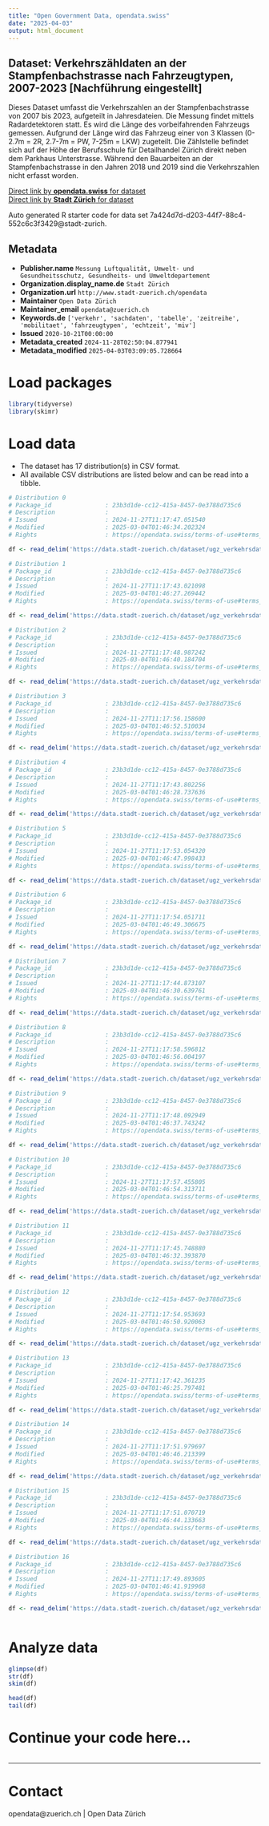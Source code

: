 ```yaml
---
title: "Open Government Data, opendata.swiss"
date: "2025-04-03"
output: html_document
---
```


## Dataset: Verkehrszähldaten an der Stampfenbachstrasse nach Fahrzeugtypen, 2007-2023 [Nachführung eingestellt]


Dieses Dataset umfasst die Verkehrszahlen an der Stampfenbachstrasse von 2007 bis 2023, aufgeteilt in Jahresdateien. Die Messung findet mittels Radardetektoren statt. Es wird die Länge des vorbeifahrenden Fahrzeugs gemessen. Aufgrund der Länge wird das Fahrzeug einer von 3 Klassen (0-2.7m = 2R, 2.7-7m = PW, 7-25m = LKW) zugeteilt. Die Zählstelle befindet sich auf der Höhe der Berufsschule für Detailhandel Zürich direkt neben dem Parkhaus Unterstrasse. 
Während den Bauarbeiten an der Stampfenbachstrasse in den Jahren 2018 und 2019 sind die Verkehrszahlen nicht erfasst worden.


[Direct link by **opendata.swiss** for dataset](https://opendata.swiss/de/dataset/verkehrszahldaten-an-der-stampfenbachstrasse-nach-fahrzeugtypen-2007-2023-nachfuhrung-eingestel)<br>
[Direct link by **Stadt Zürich** for dataset](https://data.stadt-zuerich.ch/dataset/ugz_verkehrsdaten_stundenwerte_stampfenbachstrasse)

Auto generated R starter code for data set 7a424d7d-d203-44f7-88c4-552c6c3f3429@stadt-zurich.

## Metadata

- **Publisher.name** `Messung Luftqualität, Umwelt- und Gesundheitsschutz, Gesundheits- und Umweltdepartement`
- **Organization.display_name.de** `Stadt Zürich`
- **Organization.url** `http://www.stadt-zuerich.ch/opendata`
- **Maintainer** `Open Data Zürich`
- **Maintainer_email** `opendata@zuerich.ch`
- **Keywords.de** `['verkehr', 'sachdaten', 'tabelle', 'zeitreihe', 'mobilitaet', 'fahrzeugtypen', 'echtzeit', 'miv']`
- **Issued** `2020-10-21T00:00:00`
- **Metadata_created** `2024-11-28T02:50:04.877941`
- **Metadata_modified** `2025-04-03T03:09:05.728664`


# Load packages

```r

library(tidyverse)
library(skimr)

```

# Load data

-   The dataset has 17 distribution(s) in CSV format.
-   All available CSV distributions are listed below and can be read into a tibble.

```r

# Distribution 0
# Package_id               : 23b3d1de-cc12-415a-8457-0e3788d735c6
# Description              : 
# Issued                   : 2024-11-27T11:17:47.051540
# Modified                 : 2025-03-04T01:46:34.202324
# Rights                   : https://opendata.swiss/terms-of-use#terms_open

df <- read_delim('https://data.stadt-zuerich.ch/dataset/ugz_verkehrsdaten_stundenwerte_stampfenbachstrasse/download/ugz_ogd_traffic_h1_2012.csv')

# Distribution 1
# Package_id               : 23b3d1de-cc12-415a-8457-0e3788d735c6
# Description              : 
# Issued                   : 2024-11-27T11:17:43.021098
# Modified                 : 2025-03-04T01:46:27.269442
# Rights                   : https://opendata.swiss/terms-of-use#terms_open

df <- read_delim('https://data.stadt-zuerich.ch/dataset/ugz_verkehrsdaten_stundenwerte_stampfenbachstrasse/download/ugz_ogd_traffic_h1_2008.csv')

# Distribution 2
# Package_id               : 23b3d1de-cc12-415a-8457-0e3788d735c6
# Description              : 
# Issued                   : 2024-11-27T11:17:48.987242
# Modified                 : 2025-03-04T01:46:40.184704
# Rights                   : https://opendata.swiss/terms-of-use#terms_open

df <- read_delim('https://data.stadt-zuerich.ch/dataset/ugz_verkehrsdaten_stundenwerte_stampfenbachstrasse/download/ugz_ogd_traffic_h1_2014.csv')

# Distribution 3
# Package_id               : 23b3d1de-cc12-415a-8457-0e3788d735c6
# Description              : 
# Issued                   : 2024-11-27T11:17:56.158600
# Modified                 : 2025-03-04T01:46:52.510034
# Rights                   : https://opendata.swiss/terms-of-use#terms_open

df <- read_delim('https://data.stadt-zuerich.ch/dataset/ugz_verkehrsdaten_stundenwerte_stampfenbachstrasse/download/ugz_ogd_traffic_h1_2021.csv')

# Distribution 4
# Package_id               : 23b3d1de-cc12-415a-8457-0e3788d735c6
# Description              : 
# Issued                   : 2024-11-27T11:17:43.802256
# Modified                 : 2025-03-04T01:46:28.737636
# Rights                   : https://opendata.swiss/terms-of-use#terms_open

df <- read_delim('https://data.stadt-zuerich.ch/dataset/ugz_verkehrsdaten_stundenwerte_stampfenbachstrasse/download/ugz_ogd_traffic_h1_2009.csv')

# Distribution 5
# Package_id               : 23b3d1de-cc12-415a-8457-0e3788d735c6
# Description              : 
# Issued                   : 2024-11-27T11:17:53.054320
# Modified                 : 2025-03-04T01:46:47.998433
# Rights                   : https://opendata.swiss/terms-of-use#terms_open

df <- read_delim('https://data.stadt-zuerich.ch/dataset/ugz_verkehrsdaten_stundenwerte_stampfenbachstrasse/download/ugz_ogd_traffic_h1_2018.csv')

# Distribution 6
# Package_id               : 23b3d1de-cc12-415a-8457-0e3788d735c6
# Description              : 
# Issued                   : 2024-11-27T11:17:54.051711
# Modified                 : 2025-03-04T01:46:49.306675
# Rights                   : https://opendata.swiss/terms-of-use#terms_open

df <- read_delim('https://data.stadt-zuerich.ch/dataset/ugz_verkehrsdaten_stundenwerte_stampfenbachstrasse/download/ugz_ogd_traffic_h1_2019.csv')

# Distribution 7
# Package_id               : 23b3d1de-cc12-415a-8457-0e3788d735c6
# Description              : 
# Issued                   : 2024-11-27T11:17:44.873107
# Modified                 : 2025-03-04T01:46:30.639761
# Rights                   : https://opendata.swiss/terms-of-use#terms_open

df <- read_delim('https://data.stadt-zuerich.ch/dataset/ugz_verkehrsdaten_stundenwerte_stampfenbachstrasse/download/ugz_ogd_traffic_h1_2010.csv')

# Distribution 8
# Package_id               : 23b3d1de-cc12-415a-8457-0e3788d735c6
# Description              : 
# Issued                   : 2024-11-27T11:17:58.596812
# Modified                 : 2025-03-04T01:46:56.004197
# Rights                   : https://opendata.swiss/terms-of-use#terms_open

df <- read_delim('https://data.stadt-zuerich.ch/dataset/ugz_verkehrsdaten_stundenwerte_stampfenbachstrasse/download/ugz_ogd_traffic_h1_2023.csv')

# Distribution 9
# Package_id               : 23b3d1de-cc12-415a-8457-0e3788d735c6
# Description              : 
# Issued                   : 2024-11-27T11:17:48.092949
# Modified                 : 2025-03-04T01:46:37.743242
# Rights                   : https://opendata.swiss/terms-of-use#terms_open

df <- read_delim('https://data.stadt-zuerich.ch/dataset/ugz_verkehrsdaten_stundenwerte_stampfenbachstrasse/download/ugz_ogd_traffic_h1_2013.csv')

# Distribution 10
# Package_id               : 23b3d1de-cc12-415a-8457-0e3788d735c6
# Description              : 
# Issued                   : 2024-11-27T11:17:57.455805
# Modified                 : 2025-03-04T01:46:54.313711
# Rights                   : https://opendata.swiss/terms-of-use#terms_open

df <- read_delim('https://data.stadt-zuerich.ch/dataset/ugz_verkehrsdaten_stundenwerte_stampfenbachstrasse/download/ugz_ogd_traffic_h1_2022.csv')

# Distribution 11
# Package_id               : 23b3d1de-cc12-415a-8457-0e3788d735c6
# Description              : 
# Issued                   : 2024-11-27T11:17:45.748880
# Modified                 : 2025-03-04T01:46:32.393870
# Rights                   : https://opendata.swiss/terms-of-use#terms_open

df <- read_delim('https://data.stadt-zuerich.ch/dataset/ugz_verkehrsdaten_stundenwerte_stampfenbachstrasse/download/ugz_ogd_traffic_h1_2011.csv')

# Distribution 12
# Package_id               : 23b3d1de-cc12-415a-8457-0e3788d735c6
# Description              : 
# Issued                   : 2024-11-27T11:17:54.953693
# Modified                 : 2025-03-04T01:46:50.920063
# Rights                   : https://opendata.swiss/terms-of-use#terms_open

df <- read_delim('https://data.stadt-zuerich.ch/dataset/ugz_verkehrsdaten_stundenwerte_stampfenbachstrasse/download/ugz_ogd_traffic_h1_2020.csv')

# Distribution 13
# Package_id               : 23b3d1de-cc12-415a-8457-0e3788d735c6
# Description              : 
# Issued                   : 2024-11-27T11:17:42.361235
# Modified                 : 2025-03-04T01:46:25.797481
# Rights                   : https://opendata.swiss/terms-of-use#terms_open

df <- read_delim('https://data.stadt-zuerich.ch/dataset/ugz_verkehrsdaten_stundenwerte_stampfenbachstrasse/download/ugz_ogd_traffic_h1_2007.csv')

# Distribution 14
# Package_id               : 23b3d1de-cc12-415a-8457-0e3788d735c6
# Description              : 
# Issued                   : 2024-11-27T11:17:51.979697
# Modified                 : 2025-03-04T01:46:46.213399
# Rights                   : https://opendata.swiss/terms-of-use#terms_open

df <- read_delim('https://data.stadt-zuerich.ch/dataset/ugz_verkehrsdaten_stundenwerte_stampfenbachstrasse/download/ugz_ogd_traffic_h1_2017.csv')

# Distribution 15
# Package_id               : 23b3d1de-cc12-415a-8457-0e3788d735c6
# Description              : 
# Issued                   : 2024-11-27T11:17:51.070719
# Modified                 : 2025-03-04T01:46:44.133663
# Rights                   : https://opendata.swiss/terms-of-use#terms_open

df <- read_delim('https://data.stadt-zuerich.ch/dataset/ugz_verkehrsdaten_stundenwerte_stampfenbachstrasse/download/ugz_ogd_traffic_h1_2016.csv')

# Distribution 16
# Package_id               : 23b3d1de-cc12-415a-8457-0e3788d735c6
# Description              : 
# Issued                   : 2024-11-27T11:17:49.893605
# Modified                 : 2025-03-04T01:46:41.919968
# Rights                   : https://opendata.swiss/terms-of-use#terms_open

df <- read_delim('https://data.stadt-zuerich.ch/dataset/ugz_verkehrsdaten_stundenwerte_stampfenbachstrasse/download/ugz_ogd_traffic_h1_2015.csv')



```

# Analyze data

```r

glimpse(df)
str(df)
skim(df)

head(df)
tail(df)

```

# Continue your code here...

```r

```

------------------------------------------------------------------------

# Contact

opendata@zuerich.ch | Open Data Zürich
